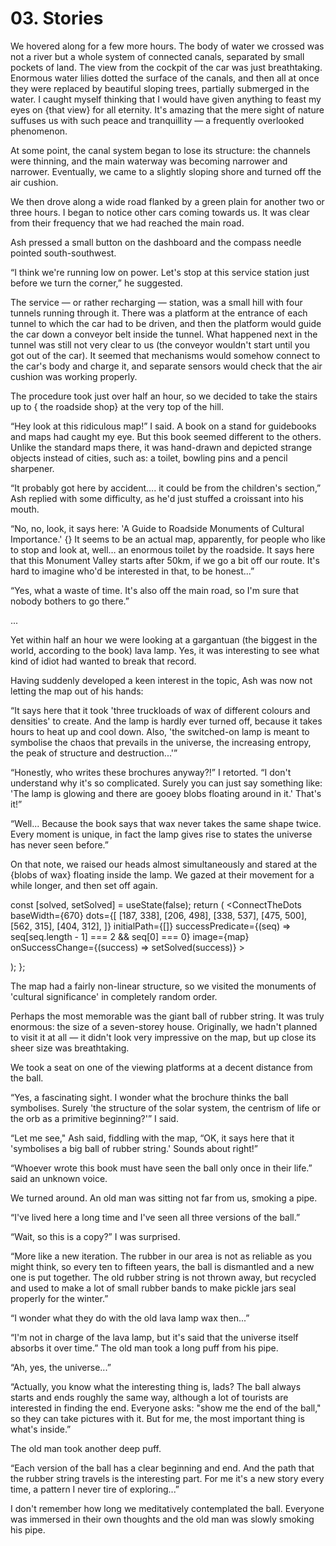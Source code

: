 

# 03. Stories

We hovered along for a few more hours. The body of water we crossed was not a river but a whole
system of connected canals, separated by small pockets of land. The view from the cockpit of the car
was just breathtaking. Enormous water lilies dotted the surface of the canals, and then all at once
they were replaced by beautiful sloping trees, partially submerged in the water. I caught myself
thinking that I would have given anything to feast my eyes on
{<TV video="qZ0_aa6RxvQ" from="59:20">that view</TV>} for all eternity. It's amazing that the mere
sight of nature suffuses us with such peace and tranquillity — a frequently overlooked phenomenon.

At some point, the canal system began to lose its structure: the channels were thinning, and the
main waterway was becoming narrower and narrower. Eventually, we came to a slightly sloping shore
and turned off the air cushion.

We then drove along a wide road flanked by a green plain for another two or three hours. I began to
notice other cars coming towards us. It was clear from their frequency that we had reached the main
road.

Ash pressed a small button on the dashboard and the compass needle pointed south-southwest.

“I think we're running low on power. Let's stop at this service station just before we turn the
corner,” he suggested.

The service — or rather recharging — station, was a small hill with four tunnels running through it.
There was a platform at the entrance of each tunnel to which the car had to be driven, and then the
platform would guide the car down a conveyor belt inside the tunnel. What happened next in the
tunnel was still not very clear to us (the conveyor wouldn't start until you got out of the car). It
seemed that mechanisms would somehow connect to the car's body and charge it, and separate sensors
would check that the air cushion was working properly.

The procedure took just over half an hour, so we decided to take the stairs up to
{<TV video="SoJFPa3wfJ0" from="2:52" withSound> the roadside shop</TV>} at the very top of the hill.

“Hey look at this ridiculous map!” I said. A book on a stand for guidebooks and maps had caught my
eye. But this book seemed different to the others. Unlike the standard maps there, it was hand-drawn
and depicted strange objects instead of cities, such as: a toilet, bowling pins and a pencil
sharpener.

“It probably got here by accident…. it could be from the children's section,” Ash replied with some
difficulty, as he'd just stuffed a croissant into his mouth.

“No, no, look, it says here: 'A Guide to Roadside Monuments of Cultural Importance.'
{<Gem oct={4} />} It seems to be an actual map, apparently, for people who like to stop and look at,
well… an enormous toilet by the roadside. It says here that this Monument Valley starts after 50km,
if we go a bit off our route. It's hard to imagine who'd be interested in that, to be honest...”

“Yes, what a waste of time. It's also off the main road, so I'm sure that nobody bothers to go
there.”

...

Yet within half an hour we were looking at a gargantuan (the biggest in the world, according to the
book) lava lamp. Yes, it was interesting to see what kind of idiot had wanted to break that record.

Having suddenly developed a keen interest in the topic, Ash was now not letting the map out of his
hands:

“It says here that it took 'three truckloads of wax of different colours and densities' to create.
And the lamp is hardly ever turned off, because it takes hours to heat up and cool down. Also, 'the
switched-on lamp is meant to symbolise the chaos that prevails in the universe, the increasing
entropy, the peak of structure and destruction...'”

“Honestly, who writes these brochures anyway?!” I retorted. “I don't understand why it's so
complicated. Surely you can just say something like: 'The lamp is glowing and there are gooey blobs
floating around in it.' That's it!”

“Well... Because the book says that wax never takes the same shape twice. Every moment is unique, in
fact the lamp gives rise to states the universe has never seen before.”

On that note, we raised our heads almost simultaneously and stared at the
{<TV video="zbo6jUGrwdk">blobs of wax</TV>} floating inside the lamp. We gazed at their movement for
a while longer, and then set off again.

  const [solved, setSolved] = useState(false);
  return (
    <ConnectTheDots
      baseWidth={670}
      dots={[
        [187, 338],
        [206, 498],
        [338, 537],
        [475, 500],
        [562, 315],
        [404, 312],
      ]}
      initialPath={[]}
      successPredicate={(seq) => seq[seq.length - 1] === 2 && seq[0] === 0}
      image={map}
      onSuccessChange={(success) => setSolved(success)}
    >
      <Aside sticky>
        <p>
          <Spoiler hidden={!solved}>
            “According to the book, an idea was expressed in each of the road monuments. The ball of
            rubber string, the lava lamp, and even the toilet had a good reason for being built.”
          </Spoiler>
        </p>
        <p>
          <Spoiler hidden={!solved}>
            “But should there be a reason for everything we do? I mean, sometimes we just act
            spontaneously - it seems right in the moment. And sometimes, it is precisely out of this
            randomness and aimlessness that meaning actually appears.”
          </Spoiler>
        </p>
      </Aside>
    </ConnectTheDots>
  );
};

<MapPuzzle />

The map had a fairly non-linear structure, so we visited the monuments of 'cultural significance' in
completely random order.

Perhaps the most memorable was <TV video="LOiCbf65B2Y" from="0:35">the giant ball of rubber
string</TV>. It was truly enormous: the size of a seven-storey house. Originally, we hadn't planned
to visit it at all — it didn't look very impressive on the map, but up close its sheer size was
breathtaking.

We took a seat on one of the viewing platforms at a decent distance from the ball.

“Yes, a fascinating sight. I wonder what the brochure thinks the ball symbolises. Surely 'the
structure of the solar system, the centrism of life or the orb as a primitive beginning?'” I said.

“Let me see," Ash said, fiddling with the map, “OK, it says here that it 'symbolises a big ball of
rubber string.' Sounds about right!”

“Whoever wrote this book must have seen the ball only once in their life.” said an unknown voice.

We turned around. An old man was sitting not far from us, smoking a pipe.

“I've lived here a long time and I've seen all three versions of the ball.”

“Wait, so this is a copy?” I was surprised.

“More like a new iteration. The rubber in our area is not as reliable as you might think, so every
ten to fifteen years, the ball is dismantled and a new one is put together. The old rubber string is
not thrown away, but recycled and used to make a lot of small rubber bands to make pickle jars seal
properly for the winter.”

“I wonder what they do with the old lava lamp wax then...”

“I'm not in charge of the lava lamp, but it's said that the universe itself absorbs it over time.”
The old man took a long puff from his pipe.

“Ah, yes, the universe...”

“Actually, you know what the interesting thing is, lads? The ball always starts and ends roughly the
same way, although a lot of tourists are interested in finding the end. Everyone asks: "show me the
end of the ball," so they can take pictures with it. But for me, the most important thing is what's
inside.”

The old man took another deep puff.

“Each version of the ball has a clear beginning and end. And the path that the rubber string travels
is the interesting part. For me it's a new story every time, a pattern I never tire of exploring...”

I don't remember how long we meditatively contemplated the ball. Everyone was immersed in their own
thoughts and the old man was slowly smoking his pipe.
